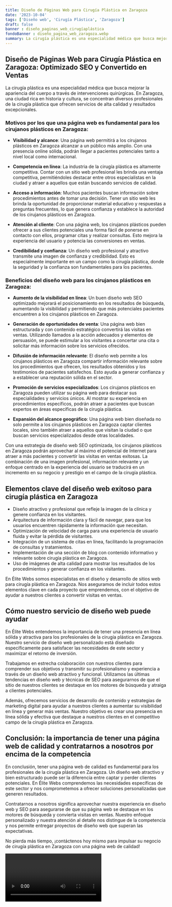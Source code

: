 ```yaml
---
title: Diseño de Páginas Web para Cirugía Plástica en Zaragoza
date: '2023-10-04'
tags: ['Diseño web', 'Cirugía Plástica', 'Zaragoza']
draft: false
banner : diseño_paginas_web_cirugíaplástica
fondoBanner : diseño_pagina_web_zaragoza.webp
summary: La cirugía plástica es una especialidad médica que busca mejorar la apariencia del cuerpo a través de intervenciones quirúrgicas. En Zaragoza, una ciudad rica en historia y cultura, se concentran diversos profesionales de la cirugía plástica que ofrecen servicios de alta calidad y resultados excepcionales.
---
```


## Diseño de Páginas Web para Cirugía Plástica en Zaragoza: Optimizado SEO y Convertido en Ventas

La cirugía plástica es una especialidad médica que busca mejorar la apariencia del cuerpo a través de intervenciones quirúrgicas. En Zaragoza, una ciudad rica en historia y cultura, se concentran diversos profesionales de la cirugía plástica que ofrecen servicios de alta calidad y resultados excepcionales.

### Motivos por los que una página web es fundamental para los cirujanos plásticos en Zaragoza:

- **Visibilidad y alcance**: Una página web permitirá a los cirujanos plásticos en Zaragoza alcanzar a un público más amplio. Con una presencia online sólida, podrán llegar a pacientes potenciales tanto a nivel local como internacional.

- **Competencia en línea**: La industria de la cirugía plástica es altamente competitiva. Contar con un sitio web profesional les brinda una ventaja competitiva, permitiéndoles destacar entre otros especialistas en la ciudad y atraer a aquellos que están buscando servicios de calidad.

- **Acceso a información**: Muchos pacientes buscan información sobre procedimientos antes de tomar una decisión. Tener un sitio web les brinda la oportunidad de proporcionar material educativo y respuestas a preguntas frecuentes, lo que genera confianza y establece la autoridad de los cirujanos plásticos en Zaragoza.

- **Atención al cliente**: Con una página web, los cirujanos plásticos pueden ofrecer a sus clientes potenciales una forma fácil de ponerse en contacto con ellos, programar citas y realizar consultas. Esto mejora la experiencia del usuario y potencia las conversiones en ventas.

- **Credibilidad y confianza**: Un diseño web profesional y atractivo transmite una imagen de confianza y credibilidad. Esto es especialmente importante en un campo como la cirugía plástica, donde la seguridad y la confianza son fundamentales para los pacientes.

### Beneficios del diseño web para los cirujanos plásticos en Zaragoza:

- **Aumento de la visibilidad en línea**: Un buen diseño web SEO optimizado mejorará el posicionamiento en los resultados de búsqueda, aumentando la visibilidad y permitiendo que más potenciales pacientes encuentren a los cirujanos plásticos en Zaragoza.

- **Generación de oportunidades de venta**: Una página web bien estructurada y con contenido estratégico convertirá las visitas en ventas. Utilizando llamados a la acción adecuados y elementos de persuasión, se puede estimular a los visitantes a concertar una cita o solicitar más información sobre los servicios ofrecidos.

- **Difusión de información relevante**: El diseño web permite a los cirujanos plásticos en Zaragoza compartir información relevante sobre los procedimientos que ofrecen, los resultados obtenidos y los testimonios de pacientes satisfechos. Esto ayuda a generar confianza y a establecer una reputación sólida en el sector.

- **Promoción de servicios especializados**: Los cirujanos plásticos en Zaragoza pueden utilizar su página web para destacar sus especialidades y servicios únicos. Al mostrar su experiencia en procedimientos específicos, podrán atraer a pacientes que buscan expertos en áreas específicas de la cirugía plástica.

- **Expansión del alcance geográfico**: Una página web bien diseñada no solo permite a los cirujanos plásticos en Zaragoza captar clientes locales, sino también atraer a aquellos que visitan la ciudad o que buscan servicios especializados desde otras localidades.

Con una estrategia de diseño web SEO optimizada, los cirujanos plásticos en Zaragoza podrán aprovechar al máximo el potencial de Internet para atraer a más pacientes y convertir las visitas en ventas exitosas. La combinación de una imagen profesional, información relevante y un enfoque centrado en la experiencia del usuario se traducirá en un incremento en su negocio y prestigio en el campo de la cirugía plástica.

<GifSeo />

<Cta />

## Elementos clave del diseño web exitoso para cirugía plástica en Zaragoza

- Diseño atractivo y profesional que refleje la imagen de la clínica y genere confianza en los visitantes.
- Arquitectura de información clara y fácil de navegar, para que los usuarios encuentren rápidamente la información que necesitan.
- Optimización de velocidad de carga para una experiencia de usuario fluida y evitar la pérdida de visitantes.
- Integración de un sistema de citas en línea, facilitando la programación de consultas y tratamientos.
- Implementación de una sección de blog con contenido informativo y relevante sobre cirugía plástica en Zaragoza.
- Uso de imágenes de alta calidad para mostrar los resultados de los procedimientos y generar confianza en los visitantes.

En Élite Webs somos especialistas en el diseño y desarrollo de sitios web para cirugía plástica en Zaragoza. Nos aseguramos de incluir todos estos elementos clave en cada proyecto que emprendemos, con el objetivo de ayudar a nuestros clientes a convertir visitas en ventas.

## Cómo nuestro servicio de diseño web puede ayudar

En Élite Webs entendemos la importancia de tener una presencia en línea sólida y atractiva para los profesionales de la cirugía plástica en Zaragoza. Nuestro servicio de diseño web personalizado está diseñado específicamente para satisfacer las necesidades de este sector y maximizar el retorno de inversión.

Trabajamos en estrecha colaboración con nuestros clientes para comprender sus objetivos y transmitir su profesionalismo y experiencia a través de un diseño web atractivo y funcional. Utilizamos las últimas tendencias en diseño web y técnicas de SEO para asegurarnos de que el sitio de nuestros clientes se destaque en los motores de búsqueda y atraiga a clientes potenciales.

Además, ofrecemos servicios de desarrollo de contenido y estrategias de marketing digital para ayudar a nuestros clientes a aumentar su visibilidad en línea y generar más ventas. Nuestro objetivo es crear una presencia en línea sólida y efectiva que destaque a nuestros clientes en el competitivo campo de la cirugía plástica en Zaragoza.

## Conclusión: la importancia de tener una página web de calidad y contratarnos a nosotros por encima de la competencia

En conclusión, tener una página web de calidad es fundamental para los profesionales de la cirugía plástica en Zaragoza. Un diseño web atractivo y bien estructurado puede ser la diferencia entre captar y perder clientes potenciales. En Élite Webs comprendemos las necesidades específicas de este sector y nos comprometemos a ofrecer soluciones personalizadas que generen resultados.

Contratarnos a nosotros significa aprovechar nuestra experiencia en diseño web y SEO para asegurarse de que su página web se destaque en los motores de búsqueda y convierta visitas en ventas. Nuestro enfoque personalizado y nuestra atención al detalle nos distingue de la competencia y nos permite entregar proyectos de diseño web que superan las expectativas.

No pierda más tiempo, ¡contáctenos hoy mismo para impulsar su negocio de cirugía plástica en Zaragoza con una página web de calidad!

<Video />

<CtaBot job='Cirugía Plástica' city='Zaragoza'/>

<Gmaps query='Zaragoza+españa+maps' />